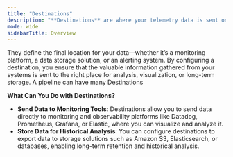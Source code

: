 ```yaml
---
title: "Destinations"
description: "**Destinations** are where your telemetry data is sent once it's collected and processed."
mode: wide
sidebarTitle: Overview
---
```


 They define the final location for your data—whether it’s a monitoring platform, a data storage solution, or an alerting system. By configuring a destination, you ensure that the valuable information gathered from your systems is sent to the right place for analysis, visualization, or long-term storage. A pipeline can have many Destinations

**What Can You Do with Destinations?**

* **Send Data to Monitoring Tools**: Destinations allow you to send data directly to monitoring and observability platforms like Datadog, Prometheus, Grafana, or Elastic, where you can visualize and analyze it.
* **Store Data for Historical Analysis**: You can configure destinations to export data to storage solutions such as Amazon S3, Elasticsearch, or databases, enabling long-term retention and historical analysis.
